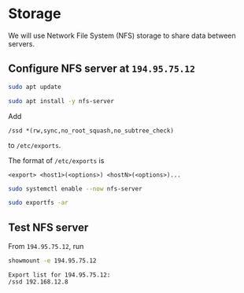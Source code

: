 # Storage {#sec-production-storage}

We will use Network File System (NFS) storage to share data between servers.

## Configure NFS server at `194.95.75.12`

```bash
sudo apt update
```

```bash
sudo apt install -y nfs-server
```

Add

```
/ssd *(rw,sync,no_root_squash,no_subtree_check)
```

to `/etc/exports`.

:::{.callout-note}

The format of `/etc/exports` is

```
<export> <host1>(<options>) <hostN>(<options>)...
```

:::

```bash
sudo systemctl enable --now nfs-server
```

```bash
sudo exportfs -ar
```

## Test NFS server

From `194.95.75.12`, run

```bash
showmount -e 194.95.75.12
```

```
Export list for 194.95.75.12:
/ssd 192.168.12.8
```
